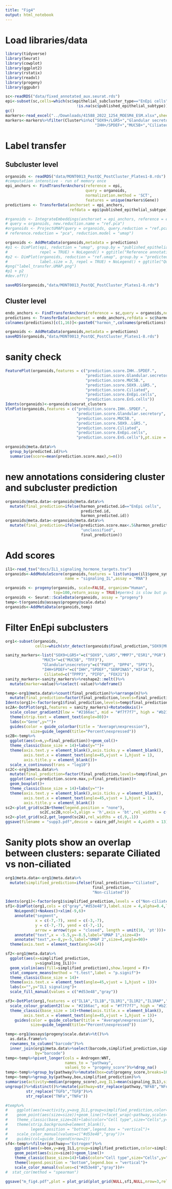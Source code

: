 ```yaml
---
title: "Fig4"
output: html_notebook
---
```


# Load libraries/data
```r
library(tidyverse)
library(Seurat)
library(cowplot)
library(ggplot2)
library(rstatix)
library(readxl)
library(progeny)
library(ggpubr)

sc<-readRDS("data/fixed_annotated_aux.seurat.rds")
epi<-subset(sc,cells=which(sc$epithelial_subcluster_type=="EnEpi cells"&
                               !is.na(sc$published_epithelial_subtype)))
gc()
markers<-read_excel("../Downloads/41588_2022_1254_MOESM4_ESM.xlsx",sheet = 7,skip =2)
markers<-markers%>%filter(Cluster%in%c("SOX9+/LGR5+","Glandular secretory",
                                       "IHH+/SPDEF+","MUC5B+","Ciliated"))
```

# Label transfer
## Subcluster level
```r
organoids <- readRDS("data/MONT0013_PostQC_PostCluster_Plates1-8.rds")
#computation intenstive - run of memory once
epi_anchors <- FindTransferAnchors(reference = epi,
                                   query = organoids,
                                   normalization.method = 'SCT',
                                   features = unique(markers$Gene))
predictions <- TransferData(anchorset = epi_anchors,
                            refdata = epi$published_epithelial_subtype)

#rganoids <- IntegrateEmbeddings(anchorset = epi_anchors, reference = epi,
# query = organoids, new.reduction.name = "ref.pca")
#organoids <- ProjectUMAP(query = organoids, query.reduction = "ref.pca", reference = epi,
# reference.reduction = "pca", reduction.model = "umap")

organoids <- AddMetaData(organoids,metadata = predictions)
#p1 <- DimPlot(epi, reduction = "umap", group.by = "published_epithelial_subtype", label = TRUE, label.size = 3,
#              repel = TRUE) + NoLegend() + ggtitle("Reference annotations")
#p2 <- DimPlot(organoids, reduction = "ref.umap", group.by = "predicted.id",label = TRUE,
#              label.size = 3, repel = TRUE) + NoLegend() + ggtitle("Query transferred labels")
#png("label_transfer.UMAP.png")
#p1 + p2
#dev.off()

saveRDS(organoids,"data/MONT0013_PostQC_PostCluster_Plates1-8.rds")

```

## Cluster level 
```r
endo_anchors <- FindTransferAnchors(reference = sc,query = organoids,normalization.method = 'SCT')
predictions <- TransferData(anchorset = endo_anchors,refdata = sc$harmonized_major_cell_type)
colnames(predictions)[c(1,16)]<-paste0("harmon_",colnames(predictions)[c(1,16)])

organoids <- AddMetaData(organoids,metadata = predictions)
saveRDS(organoids,"data/MONT0013_PostQC_PostCluster_Plates1-8.rds")

```

# sanity check 
```r
FeaturePlot(organoids,features = c("prediction.score.IHH..SPDEF.",
                                   "prediction.score.Glandular.secretory",
                                   "prediction.score.MUC5B.",
                                   "prediction.score.SOX9..LGR5.",
                                   "prediction.score.Ciliated",
                                   "prediction.score.EnEpi.cells",
                                   "prediction.score.EnS.cells"))
Idents(organoids)<-organoids$seurat_clusters
VlnPlot(organoids,features = c("prediction.score.IHH..SPDEF.",
                               "prediction.score.Glandular.secretory", 
                               "prediction.score.MUC5B.", 
                               "prediction.score.SOX9..LGR5.", 
                               "prediction.score.Ciliated", 
                               "prediction.score.EnEpi.cells",
                               "prediction.score.EnS.cells"),pt.size = 0)

organoids@meta.data%>%
  group_by(predicted.id)%>%
  summarise(score=mean(prediction.score.max),n=n())
```
# new annotations considering cluster and subcluster prediction
```r
organoids@meta.data<-organoids@meta.data%>%
  mutate(final_prediction=ifelse(harmon_predicted.id=="EnEpi cells",
                                 predicted.id,
                                 harmon_predicted.id))
organoids@meta.data<-organoids@meta.data%>%
  mutate(final_prediction=ifelse(prediction.score.max<.5&harmon_prediction.score.max<.5,
                                 "unclassified",
                                 final_prediction))
```

# Add scores
```r
il1<-read_tsv("docs/IL1_signaling_hormone_targets.tsv")
organoids<-AddModuleScore(organoids,features = list(unique(il1$gene_symbol)),
                          name = "signaling_IL",assay = "RNA")

organoids <- progeny(organoids, scale=FALSE, organism="Human",
                     top=100,return_assay = TRUE)#perm>1 is slow but produces pvalues
organoids <- Seurat::ScaleData(organoids, assay = "progeny")
temp<-t(organoids@assays$progeny@scale.data)
organoids<-AddMetaData(organoids,temp)

```

# Filter EnEpi subclusters
```r
org1<-subset(organoids,
             cells=which(str_detect(organoids$final_prediction,"SOX9|MUC|dular|IHH|ated")))

sanity_markers<-list("SOX9+LGR5+"=c("SOX9","LGR5","MMP7","ESR1","PGR"),
                "MUC5+"=c("MUC5B", "TFF3"), 
                "Glandular\nsecretory"=c("PAEP", "DPP4", "SPP1"), 
                "IHH+SPDEF+"=c("IHH","SPDEF","SERPINA5","HIF1A"),
                 Ciliated=c("TPPP3", "PIFO", "FOXJ1"))
sanity_markers<-sanity_markers%>%reshape2::melt()%>%
  mutate(marker=value)%>%select(-value)%>%deframe()

temp<-org1@meta.data%>%count(final_prediction)%>%arrange(n)%>%
  mutate(final_prediction=factor(final_prediction,levels=final_prediction))
Idents(org1)<-factor(org1$final_prediction,levels=temp$final_prediction)
sc2A<-DotPlot(org1,features = sanity_markers)+RotatedAxis()+
  scale_colour_gradient2(low = "#2166ac", mid = "#f7f7f7", high = "#b2182b")+
  theme(strip.text = element_text(angle=80))+
  labs(x="Gene",y="")+
  guides(color = guide_colorbar(title = "Average\nexpression"),
           size=guide_legend(title="Percent\nexpressed"))
sc2B<-temp%>%
  ggplot(aes(x=n,y=final_prediction))+geom_col()+
  theme_classic(base_size = 14)+labs(y="")+
  theme(axis.text.y = element_blank(),axis.ticks.y = element_blank(),
        axis.text.x = element_text(angle=45,vjust = 1,hjust = 1),
        axis.title.y = element_blank())+
  scale_x_continuous(trans = "log10")
sc2C<-org1@meta.data%>%
  mutate(final_prediction=factor(final_prediction,levels=temp$final_prediction))%>%
  ggplot(aes(x=prediction.score.max,y=final_prediction))+
  geom_boxplot()+
  theme_classic(base_size = 14)+labs(y="")+
  theme(axis.text.y = element_blank(),axis.ticks.y = element_blank(),
        axis.text.x = element_text(angle=45,vjust = 1,hjust = 1),
        axis.title.y = element_blank())
sc2<-plot_grid(sc2A+theme(legend.position = "none"),
               sc2C,sc2B,ncol=3,align = 'h',axis = 'bt',rel_widths = c(.5,.2,.2))
sc2<-plot_grid(sc2,get_legend(sc2A),rel_widths = c(.9,.1))
ggsave(filename = "supp3.pdf",device = cairo_pdf,height = 4,width = 13)
```

# Sanity plots show an overlap between clusters: separate Ciliated vs non-ciliated
```r
org1@meta.data<-org1@meta.data%>%
  mutate(simplified_prediction=ifelse(final_prediction=="Ciliated",
                                      final_prediction,
                                      "Non-ciliated"))

Idents(org1)<-factor(org1$simplified_prediction,levels = c("Non-ciliated","Ciliated"))
sf1<-DimPlot(org1,cols = c("gray","#d53e48"),label.size = 4,alpha=0.4,label = T,repel=T)+
    NoLegend()+NoAxes()+xlim(-9,6)+
    annotate("segment", 
             x = c(-7,-7), xend = c(-3,-7), 
             y = c(-7,-7), yend = c(-7,-1), 
             arrow = arrow(type = "closed", length = unit(10, 'pt')))+
    annotate("text",x = -5.5,y=-8.5,label="UMAP 1",size=4)+
    annotate("text",x=-8,y=-5,label="UMAP 2",size=4,angle=90)+
  theme(axis.text = element_text(angle=14))

sf2<-org1@meta.data%>%
  ggplot(aes(x=simplified_prediction,
             y=signaling_IL1))+
  geom_violin(aes(fill=simplified_prediction),show.legend = F)+
  stat_compare_means(method = "t.test",label = "p.signif")+
  theme_classic(base_size = 14)+
  theme(axis.text.x = element_text(angle=45,vjust = 1,hjust = 1))+
  labs(x="",y="IL1 signaling")+
  scale_fill_manual(values = c("#d53e48","gray"))

sf3<-DotPlot(org1,features = c("IL1A","IL1B","IL1R1","IL1R2","IL1RAP","MYD88","IRAK1","IRAK4","TRAF6","IKBKB","IKBKG","NFKB1","NFKB2"))+
  scale_colour_gradient2(low = "#2166ac", mid = "#f7f7f7", high = "#b2182b")+coord_flip()+labs(y="Gene",x="")+
  theme_classic(base_size = 14)+theme(axis.title.x = element_blank(),
        axis.text.x = element_text(angle=45,vjust = 1,hjust = 1))+
    guides(color = guide_colorbar(title = "Average\nexpression"),
           size=guide_legend(title="Percent\nexpressed"))

temp<-org1@assays$progeny$scale.data%>%t()%>%
  as.data.frame%>%
  rownames_to_column("barcode")%>%
  inner_join(org1@meta.data%>%select(barcode,simplified_prediction,signaling_IL1),
             by="barcode")
temp<-temp%>%pivot_longer(cols = Androgen:WNT,
                          names_to = "pathway",
                          values_to = "progeny_score")%>%drop_na()
temp<-temp%>%group_by(pathway)%>%mutate(box=cut(progeny_score,breaks=10,labels=F))%>%ungroup
temp<-temp%>%group_by(pathway,box,simplified_prediction)%>%
summarise(activity=median(progeny_score),avg_IL1=mean(signaling_IL1),size=n())%>%
ungroup()%>%distinct()%>%mutate(pathway=str_replace(pathway,"NFkB","NFκB")%>%
         str_replace("TGFb","TGFβ")%>%
         str_replace("TNFa","TNFα"))

#temp%>%
#    ggplot(aes(x=activity,y=avg_IL1,group=simplified_prediction,color=simplified_prediction))+
#    geom_point(aes(size=size))+geom_line()+facet_wrap(~pathway,scales="free",nrow = 3)+
#    theme_classic(base_size=16)+labs(color="Cell type",size="Cells",y="Average IL1")+
#    theme(strip.background=element_blank(),
#          legend.position = "bottom",legend.box = "vertical")+
#    scale_color_manual(values=c("#d53e48","gray"))+
#    guides(col=guide_legend(nrow=2))
sf4<-temp%>%filter(pathway=="Estrogen")%>%
    ggplot(aes(x=box,y=avg_IL1,group=simplified_prediction,color=simplified_prediction))+
    geom_point(aes(size=size))+geom_line()+
    theme_classic(base_size=14)+labs(color="Cell type",size="Cells",y="Average IL1\nsignaling",x="Estrogen")+
    theme(legend.position = "bottom",legend.box = "vertical")+
    scale_color_manual(values=c("#d53e48","gray"))#+
#  stat_cor(method = "spearman")

ggsave("m_fig4.pdf",plot = plot_grid(plot_grid(NULL,sf1,NULL,nrow=3,rel_heights = c(.1,.8,.1)),sf2,sf3+theme(legend.position = "none"),get_legend(sf3),sf4,ncol=5,labels = c('a','b','c','','d'),rel_widths = c(.2,.15,.2,.1,.35)),height = 4,width = 13,device = cairo_pdf)

```
